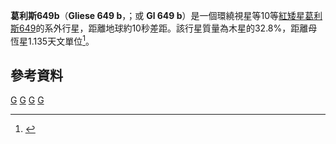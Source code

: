 {{noteTA
|T=zh-cn:格利泽649b; zh-tw:葛利斯649b; zh-hk:格利澤649b;
|G1=天文学
}}
{{Planetbox begin
| name = Gliese 649 b
}}
{{Planetbox star
| star = [[葛利斯649|葛利斯649]]
| constell = [[武仙座|武仙座]]
| RA = {{RA|16|58|09}}
| DEC = {{DEC|+25|44|39}}
| app_mag = 9.62
| dist_ly = 33.72 (± 0.49)
| dist_pc = 10.34 (± 0.15)
| class = M1.5V
}}
{{Planetbox orbit
| period = 598.3 (± 4.2)
| period_year = 1.638
| semimajor = 1.135 (± 0.035)
| semimajor_gm = 169.8
| periastron = 0.795
| periastron_gm = 118.9
| apastron = 1.475
| apastron_gm = 220.7
| eccentricity = 0.30 (± 0.08)
| speed = 20.7
| arg_peri = 352 (± 15)
| t_peri = 12876 (± 22)
| semi-amp = 12.4 (± 1.1)
}}
{{Planetbox character
| minimum_mass = 0.328 (± 0.032)
}}
{{Planetbox discovery
| discovery_date = 2009年12月17日
| discoverers = Johnson ''et al.''
| discovery_method = [[都卜勒光譜學|都卜勒光譜學]]
| discovery_status = 準備出版<ref name="disco-Johnson" />
}}
{{Planetbox catalog
| names = BD+25°3173 b, HIP 83043 b
}}
{{Planetbox reference
| star = Gl+649
| planet = b
}}
{{Planetbox end}}

'''葛利斯649b'''（'''Gliese 649 b'''，{{IPAc-en|icon|ˈ|ɡ|l|iː|z|ə}}；或 '''Gl 649 b'''）是一個環繞視星等10等[[紅矮星|紅矮星]][[葛利斯649|葛利斯649]]的系外行星，距離地球約10秒差距。該行星質量為木星的32.8%，距離母恆星1.135天文單位<ref name="disco-Johnson">{{cite arXiv |last= Johnson |first=John Asher |authorlink= |eprint=0912.2730 |title=The California Planet Survey II. A Saturn-Mass Planet Orbiting the M Dwarf Gl649 |class=astro-ph.EP |year=2009 |version=v1 |accessdate=2009-12-17 }}</ref>。

== 參考資料 ==
{{reflist}}

{{Sky|16|58|09|+|25|44|39|33.72}}

[[Category:2009年发现的系外行星|G]]
[[Category:徑向速度法發現的系外行星|G]]
[[Category:类木行星|G]]
[[Category:武仙座|G]]

{{extrasolar-planet-stub}}